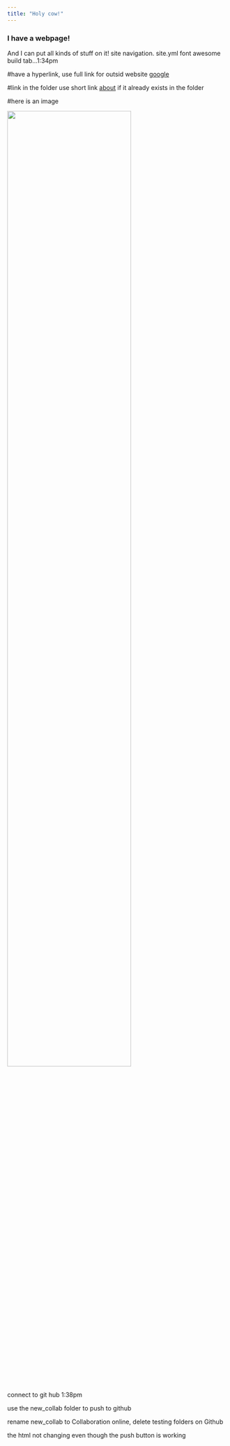 ```yaml
---
title: "Holy cow!"
---
```


### I have a webpage!

And I can put all kinds of stuff on it!
site navigation. site.yml
font awesome
build tab...1:34pm

#have a hyperlink, use full link for outsid website
[google](https://www.google.com)

#link in the folder use short link
[about](about.html)
if it already exists in the folder

#here is an image

<img src="images/image.jpg" style="width:75%">

connect to git hub 1:38pm

use the new_collab folder to push to github


rename new_collab to Collaboration online, delete testing folders on Github

the html not changing even though the push button is working


